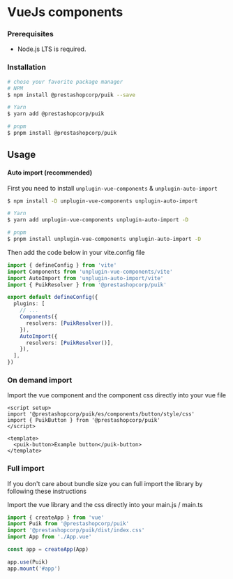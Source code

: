 
<Meta title="Docs/VueJS Components" />

# VueJs components

### Prerequisites

- Node.js LTS is required.

### Installation

```sh
# chose your favorite package manager
# NPM
$ npm install @prestashopcorp/puik --save

# Yarn
$ yarn add @prestashopcorp/puik

# pnpm
$ pnpm install @prestashopcorp/puik
```

## Usage

#### Auto import (recommended)

First you need to install `unplugin-vue-components` & `unplugin-auto-import`

```sh
$ npm install -D unplugin-vue-components unplugin-auto-import

# Yarn
$ yarn add unplugin-vue-components unplugin-auto-import -D

# pnpm
$ pnpm install unplugin-vue-components unplugin-auto-import -D
```

Then add the code below in your vite.config file

```typescript
import { defineConfig } from 'vite'
import Components from 'unplugin-vue-components/vite'
import AutoImport from 'unplugin-auto-import/vite'
import { PuikResolver } from '@prestashopcorp/puik'

export default defineConfig({
  plugins: [
    // ...
    Components({
      resolvers: [PuikResolver()],
    }),
    AutoImport({
      resolvers: [PuikResolver()],
    }),
  ],
})
```

### On demand import

Import the vue component and the component css directly into your vue file

```vue
<script setup>
import '@prestashopcorp/puik/es/components/button/style/css'
import { PuikButton } from '@prestashopcorp/puik'
</script>

<template>
  <puik-button>Example button</puik-button>
</template>
```

### Full import

If you don't care about bundle size you can full import the library by following these instructions

Import the vue library and the css directly into your main.js / main.ts

```typescript
import { createApp } from 'vue'
import Puik from '@prestashopcorp/puik'
import '@prestashopcorp/puik/dist/index.css'
import App from './App.vue'

const app = createApp(App)

app.use(Puik)
app.mount('#app')
```
